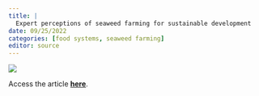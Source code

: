 ```yaml
---
title: |
  Expert perceptions of seaweed farming for sustainable development
date: 09/25/2022
categories: [food systems, seaweed farming]
editor: source
---
```


![](spillias-et-al-2022.jpg)

Access the article [**here**](https://doi.org/10.1016/j.jclepro.2022.133052).
